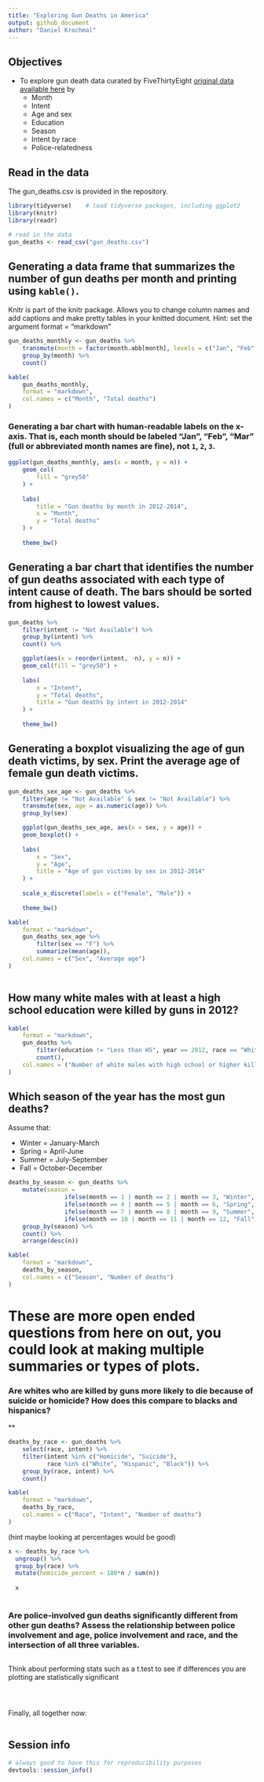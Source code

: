 ---
title: "Exploring Gun Deaths in America"
output: github_document
author: "Daniel Krochmal"
---

## Objectives
* To explore gun death data curated by FiveThirtyEight [original data available here](https://github.com/fivethirtyeight/guns-data) by
    * Month
    * Intent
    * Age and sex
    * Education
    * Season
    * Intent by race
    * Police-relatedness 

## Read in the data

The gun_deaths.csv is provided in the repository. 
```{r load-data, message=FALSE, warning=FALSE}
library(tidyverse)    # load tidyverse packages, including ggplot2
library(knitr)
library(readr)

# read in the data
gun_deaths <- read_csv("gun_deaths.csv")

```

## Generating a data frame that summarizes the number of gun deaths per month and printing using `kable()`. 

Knitr is part of the knitr package. Allows you to change column names and add captions and make pretty tables in your knitted document. Hint: set the argument format = "markdown"


```{r month, warning=FALSE}
gun_deaths_monthly <- gun_deaths %>%
    transmute(month = factor(month.abb[month], levels = c("Jan", "Feb", "Mar", "Apr", "May", "Jun", "Jul", "Aug", "Sep", "Oct", "Nov", "Dec"))) %>%
    group_by(month) %>%
    count()

kable(
    gun_deaths_monthly,
    format = "markdown",
    col.names = c("Month", "Total deaths")
)

```


### Generating a bar chart with human-readable labels on the x-axis. That is, each month should be labeled "Jan", "Feb", "Mar" (full or abbreviated month names are fine), not `1`, `2`, `3`.

```{r month_chart}
ggplot(gun_deaths_monthly, aes(x = month, y = n)) +
    geom_col(
        fill = "grey50"
    ) +
    
    labs(
        title = "Gun deaths by month in 2012-2014",
        x = "Month",
        y = "Total deaths"
    ) + 
    
    theme_bw()

```

## Generating a bar chart that identifies the number of gun deaths associated with each type of intent cause of death. The bars should be sorted from highest to lowest values.

```{r intent}
gun_deaths %>%
    filter(intent != "Not Available") %>%
    group_by(intent) %>%
    count() %>%

    ggplot(aes(x = reorder(intent, -n), y = n)) +
    geom_col(fill = "grey50") +
    
    labs(
        x = "Intent",
        y = "Total deaths",
        title = "Gun deaths by intent in 2012-2014"
    ) +
    
    theme_bw()

```

## Generating a boxplot visualizing the age of gun death victims, by sex. Print the average age of female gun death victims.

```{r age_&_sex}
gun_deaths_sex_age <- gun_deaths %>%
    filter(age != "Not Available" & sex != "Not Available") %>%
    transmute(sex, age = as.numeric(age)) %>%
    group_by(sex)

    ggplot(gun_deaths_sex_age, aes(x = sex, y = age)) +
    geom_boxplot() +
        
    labs(
        x = "Sex",
        y = "Age",
        title = "Age of gun victims by sex in 2012-2014"
    ) +
    
    scale_x_discrete(labels = c("Female", "Male")) +   
    
    theme_bw()

kable(
    format = "markdown",
    gun_deaths_sex_age %>%
        filter(sex == "F") %>%
        summarize(mean(age)),
    col.names = c("Sex", "Average age")
)
  

```


## How many white males with at least a high school education were killed by guns in 2012?

```{r education}
kable(
    format = "markdown",
    gun_deaths %>%
        filter(education != "Less than HS", year == 2012, race == "White", sex == "M") %>%
        count(),
    col.names = ("Number of white males with high school or higher killed by guns in 2012")
)
```


## Which season of the year has the most gun deaths?

Assume that:

* Winter = January-March
* Spring = April-June
* Summer = July-September
* Fall = October-December

```{r season}
deaths_by_season <- gun_deaths %>%
    mutate(season = 
                ifelse(month == 1 | month == 2 | month == 3, "Winter",
                ifelse(month == 4 | month == 5 | month == 6, "Spring",
                ifelse(month == 7 | month == 8 | month == 9, "Summer",
                ifelse(month == 10 | month == 11 | month == 12, "Fall", NA))))) %>%
    group_by(season) %>%
    count() %>%
    arrange(desc(n))

kable(
    format = "markdown",
    deaths_by_season,
    col.names = c("Season", "Number of deaths")
)

```


# These are more open ended questions from here on out, you could look at making multiple summaries or types of plots. 

### Are whites who are killed by guns more likely to die because of suicide or homicide? How does this compare to blacks and hispanics?

** 

```{r race}
deaths_by_race <- gun_deaths %>%
    select(race, intent) %>%
    filter(intent %in% c("Homicide", "Suicide"),
           race %in% c("White", "Hispanic", "Black")) %>%
    group_by(race, intent) %>%
    count()

kable(
    format = "markdown",
    deaths_by_race,
    col.names = c("Race", "Intent", "Number of deaths")
)

```

(hint maybe looking at percentages would be good)
```{r race_2}

x <- deaths_by_race %>%
  ungroup() %>%
  group_by(race) %>%
  mutate(homicide_percent = 100*n / sum(n))
  
  x
    
```


### Are police-involved gun deaths significantly different from other gun deaths? Assess the relationship between police involvement and age, police involvement and race, and the intersection of all three variables.

```{r police}

```

Think about performing stats such as a t.test to see if differences you are plotting are statistically significant

```{r stats?}


```


```{r police_2}

```

```{r stats_2?}


```


Finally, all together now:
```{r police_3}

```


## Session info

```{r}
# always good to have this for reproducibility purposes
devtools::session_info()
```

